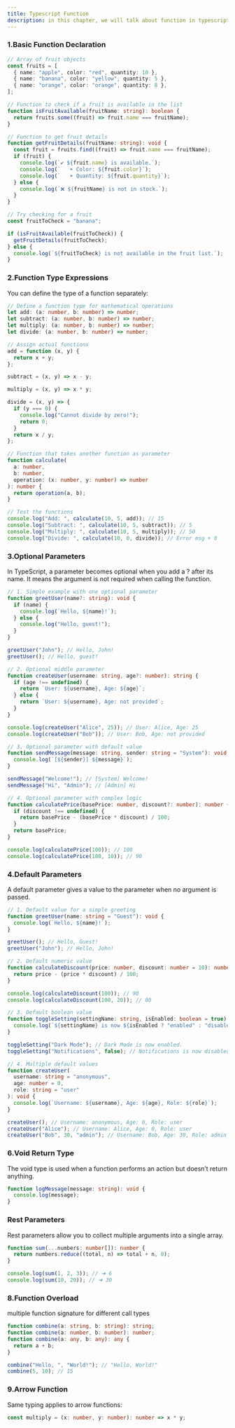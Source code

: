 ```yaml
---
title: Typescript Function
description: in this chapter, we will talk about function in typescript
---
```


### 1.Basic Function Declaration

```typescript
// Array of fruit objects
const fruits = [
  { name: "apple", color: "red", quantity: 10 },
  { name: "banana", color: "yellow", quantity: 5 },
  { name: "orange", color: "orange", quantity: 8 },
];

// Function to check if a fruit is available in the list
function isFruitAvailable(fruitName: string): boolean {
  return fruits.some((fruit) => fruit.name === fruitName);
}

// Function to get fruit details
function getFruitDetails(fruitName: string): void {
  const fruit = fruits.find((fruit) => fruit.name === fruitName);
  if (fruit) {
    console.log(`✔️ ${fruit.name} is available.`);
    console.log(`   ➤ Color: ${fruit.color}`);
    console.log(`   ➤ Quantity: ${fruit.quantity}`);
  } else {
    console.log(`❌ ${fruitName} is not in stock.`);
  }
}

// Try checking for a fruit
const fruitToCheck = "banana";

if (isFruitAvailable(fruitToCheck)) {
  getFruitDetails(fruitToCheck);
} else {
  console.log(`${fruitToCheck} is not available in the fruit list.`);
}
```

### 2.Function Type Expressions

You can define the type of a function separately:

```typescript
// Define a function type for mathematical operations
let add: (a: number, b: number) => number;
let subtract: (a: number, b: number) => number;
let multiply: (a: number, b: number) => number;
let divide: (a: number, b: number) => number;

// Assign actual functions
add = function (x, y) {
  return x + y;
};

subtract = (x, y) => x - y;

multiply = (x, y) => x * y;

divide = (x, y) => {
  if (y === 0) {
    console.log("Cannot divide by zero!");
    return 0;
  }
  return x / y;
};

// Function that takes another function as parameter
function calculate(
  a: number,
  b: number,
  operation: (x: number, y: number) => number
): number {
  return operation(a, b);
}

// Test the functions
console.log("Add: ", calculate(10, 5, add)); // 15
console.log("Subtract: ", calculate(10, 5, subtract)); // 5
console.log("Multiply: ", calculate(10, 5, multiply)); // 50
console.log("Divide: ", calculate(10, 0, divide)); // Error msg + 0
```

### 3.Optional Parameters

In TypeScript, a parameter becomes optional when you add a ? after its name.
It means the argument is not required when calling the function.

```typescript
// 1. Simple example with one optional parameter
function greetUser(name?: string): void {
  if (name) {
    console.log(`Hello, ${name}!`);
  } else {
    console.log("Hello, guest!");
  }
}

greetUser("John"); // Hello, John!
greetUser(); // Hello, guest!

// 2. Optional middle parameter
function createUser(username: string, age?: number): string {
  if (age !== undefined) {
    return `User: ${username}, Age: ${age}`;
  } else {
    return `User: ${username}, Age: not provided`;
  }
}

console.log(createUser("Alice", 25)); // User: Alice, Age: 25
console.log(createUser("Bob")); // User: Bob, Age: not provided

// 3. Optional parameter with default value
function sendMessage(message: string, sender: string = "System"): void {
  console.log(`[${sender}] ${message}`);
}

sendMessage("Welcome!"); // [System] Welcome!
sendMessage("Hi", "Admin"); // [Admin] Hi

// 4. Optional parameter with complex logic
function calculatePrice(basePrice: number, discount?: number): number {
  if (discount !== undefined) {
    return basePrice - (basePrice * discount) / 100;
  }
  return basePrice;
}

console.log(calculatePrice(100)); // 100
console.log(calculatePrice(100, 10)); // 90
```

### 4.Default Parameters

A default parameter gives a value to the parameter when no argument is passed.

```typescript
// 1. Default value for a simple greeting
function greetUser(name: string = "Guest"): void {
  console.log(`Hello, ${name}!`);
}

greetUser(); // Hello, Guest!
greetUser("John"); // Hello, John!

// 2. Default numeric value
function calculateDiscount(price: number, discount: number = 10): number {
  return price - (price * discount) / 100;
}

console.log(calculateDiscount(100)); // 90
console.log(calculateDiscount(100, 20)); // 80

// 3. Default boolean value
function toggleSetting(settingName: string, isEnabled: boolean = true): void {
  console.log(`${settingName} is now ${isEnabled ? "enabled" : "disabled"}.`);
}

toggleSetting("Dark Mode"); // Dark Mode is now enabled.
toggleSetting("Notifications", false); // Notifications is now disabled.

// 4. Multiple default values
function createUser(
  username: string = "anonymous",
  age: number = 0,
  role: string = "user"
): void {
  console.log(`Username: ${username}, Age: ${age}, Role: ${role}`);
}

createUser(); // Username: anonymous, Age: 0, Role: user
createUser("Alice"); // Username: Alice, Age: 0, Role: user
createUser("Bob", 30, "admin"); // Username: Bob, Age: 30, Role: admin
```

### 6.Void Return Type

The void type is used when a function performs an action but doesn’t return anything.

```typescript
function logMessage(message: string): void {
  console.log(message);
}
```

### Rest Parameters

Rest parameters allow you to collect multiple arguments into a single array.

```typescript
function sum(...numbers: number[]): number {
  return numbers.reduce((total, n) => total + n, 0);
}

console.log(sum(1, 2, 3)); // ➜ 6
console.log(sum(10, 20)); // ➜ 30
```

### 8.Function Overload

multiple function signature for different call types

```typescript
function combine(a: string, b: string): string;
function combine(a: number, b: number): number;
function combine(a: any, b: any): any {
  return a + b;
}

combine("Hello, ", "World!"); // "Hello, World!"
combine(5, 10); // 15
```

### 9.Arrow Function

Same typing applies to arrow functions:

```typescript
const multiply = (x: number, y: number): number => x * y;
```
